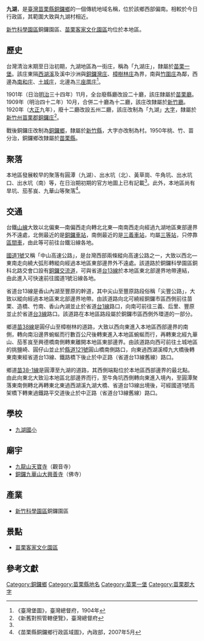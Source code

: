 {{noteTA　
|1 = zh-cn:庄; zh-hk:庄; zh-tw:庄;
}}
'''九湖'''，是[[臺灣|臺灣]][[苗栗縣|苗栗縣]][[銅鑼鄉_(台灣)|銅鑼鄉]]的一個傳統地域名稱，位於該鄉西部偏南。相較於今日行政區，其範圍大致與九湖村相近。

[[新竹科學園區|新竹科學園區]]銅鑼園區、[[苗栗客家文化園區|苗栗客家文化園區]]均位於本地區。

==歷史==
台灣清治末期至日治初期，九湖地區為一街庄，稱為「九湖庄」，隸屬於[[苗栗一堡|苗栗一堡]]。該庄東隔[[西湖溪|西湖溪]]及溪中沙洲與[[銅鑼灣庄|銅鑼灣庄]]、[[樟樹林_(苗栗縣)|樟樹林庄]]為界，南與[[竹圍_(苗栗縣)|竹圍庄]]為鄰，西邊為[[南和_(臺灣)|南和庄]]、[[土城_(苗栗縣)|土城庄]]，北邊為[[三座厝庄|三座厝庄]]<ref name="臺灣堡圖">《臺灣堡圖》，臺灣總督府，1904年</ref>。

1901年（日治[[明治|明治]]三十四年）11月，全台廢縣廳改設二十廳，該庄隸屬於[[苗栗廳|苗栗廳]]。1909年（明治四十二年）10月，合併二十廳為十二廳，該庄改隸屬於[[新竹廳|新竹廳]]。1920年（[[大正|大正]]九年），廢十二廳改設五州二廳，該庄改制為「九湖」[[大字|大字]]，隸屬於[[新竹州|新竹州]][[苗栗郡|苗栗郡]][[銅鑼庄|銅鑼庄]]<ref>《新舊對照管轄便覽》，臺灣總督府</ref>。

戰後銅鑼庄改制為[[銅鑼鄉_(台灣)|銅鑼鄉]]，隸屬於[[新竹縣|新竹縣]]，大字亦改制為村。1950年桃、竹、苗分治，銅鑼鄉改隸屬於[[苗栗縣|苗栗縣]]。

==聚落==
本地區發展較早的聚落有圓潭（九湖）、出水坑（北）、黃草崗、牛角坑、出水坑口、出水坑（南）等，在日治期初期的官方地圖上已有記載<ref name="臺灣堡圖"/>。此外，本地區尚有旱坑、茄苳峎、九華山等聚落<ref>《苗栗縣銅鑼鄉行政區域圖》，內政部，2007年5月</ref>。

==交通==
台鐵[[臺中線|山線]]大致以北偏東—南偏西走向轉北北東—南南西走向經過九湖地區東部邊界外不遠處，北側最近的是[[銅鑼車站|銅鑼車站]]，南側最近的是[[三義車站|三義車站]]，均屬[[三等站_(台鐵)|三等站]]，只停靠[[台鐵區間車|區間車]]，由此等可前往台鐵沿線各地。

[[中山高速公路|國道1號]]又稱「中山高速公路」，是台灣西部兩條縱向高速公路之一，大致以西北—東南走向繞大弧形轉縱向經過本地區東部邊界外不遠處。該道路於銅鑼科學園區銅科北路交會口設有[[銅鑼交流道|銅鑼交流道]]，可與省道[[台13線|台13線]]於本地區東北部邊界地帶連結，由此進入可快速前往國道1號沿線各地。

省道台13線是香山內湖至豐原的幹道，其中尖山至豐原路段俗稱「尖豐公路」，大致以縱向經過本地區東北部邊界地帶。由該道路向北可繞經銅鑼市區西側前往苗栗、造橋、竹南、香山內湖並止於省道[[台1線|台1線]]路口，向南可前往三義、后里、豐原並止於省道[[台3線|台3線]]路口。該道路在本地區路段屬於銅鑼市區西側外環道的一部分。

鄉道[[苗38線|苗38線]]是圓仔山至樟樹林的道路，大致以西向東進入本地區西部邊界的南側，轉向南沿邊界蜿蜒而行數百公尺後轉東進入本地區蜿蜒而行，再轉東北經九華山、茄苳峎至興德橋南側轉東離開本地區東部邊界。由該道路向西可前往土城地區的挑鹽崎、圓仔山並止於[[縣道121號|縣道121號]]圓山橋南側路口，向東過西湖溪樟九大橋後轉東南東經省道台13線、鐵路橋下後止於中正路（省道台13線舊線）路口。

鄉道[[苗38-1線|苗38-1線]]是圓潭至九湖的道路，其西側端點位於本地區西部邊界的最北點。由此向東北大致沿本地區北部邊界而行，至牛角坑西側轉向東進入境內，至圓潭聚落東南側轉北再轉東北東過西湖溪九湖大橋、省道台13線出境後，可經國道1號高架橋下轉東過鐵路平交道後止於中正路（省道台13線舊線）路口。

==學校==
*[[九湖國小|九湖國小]]

==廟宇==
*[[九龍山天寶寺|九龍山天寶寺]]（觀音寺）
*[[銅鑼九華山大興善寺|銅鑼九華山大興善寺]]（佛寺）

==產業==
*[[新竹科學園區|新竹科學園區]]銅鑼園區

==景點==
*[[苗栗客家文化園區|苗栗客家文化園區]]

==參考文獻==
{{reflist}}

{{苗栗郡}}

[[Category:銅鑼鄉|Category:銅鑼鄉]]
[[Category:苗栗縣地名|Category:苗栗縣地名]]
[[Category:苗栗一堡|Category:苗栗一堡]]
[[Category:苗栗郡大字|Category:苗栗郡大字]]